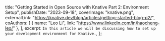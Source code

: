   title:
    "Getting Started in Open Source with Knative Part 2: Environment Setup",
  publishDate: "2023-09-18",
  coverImage: "knative.png",
  externalLink: "https://knative.dev/blog/articles/getting-started-blog-p2/",
  coAuthors: [
    { name: "Leo Li", link: "https://www.linkedin.com/in/haocheng-leo/" },
  ],
  excerpt: `In this article we will be discussing how to set up your development
environment for Knative.`,
};

